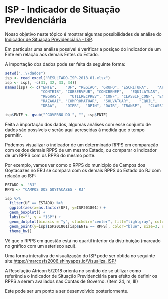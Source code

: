</br>

# ISP - Indicador de Situação Previdenciária

Nosso objetivo neste tópico é mostrar algumas possibilidades de análise do [Indicador de Situação Previdenciária - ISP](http://www.previdencia.gov.br/regimes-proprios/indicador-de-situacao-previdenciaria/). 

Em particular uma análise possível é verificar a posiçao do indicador de um Ente em relação aos demais Entes do Estado. 

A importação dos dados pode ser feita da seguinte forma:

```r
setwd("..\\dados")
isp <- read_excel("RESULTADO-ISP-2018.01.xlsx")
isp <- isp[, -c(31, 32, 33, 34)]
names(isp) <- c("ENTE",    "UF", "REGIAO", "GRUPO", "ESCRITURA",	"APLICFIN",
                "CONTRIB", "COBSERVPUB", "CONCBENEF",	"EQUILATUAR",	"PARTSEG",	"PARCELTEMP",
                "REGRAS",	 "UTILRECPREV",	"CONF",	"CLASSIF_CONF",	"ENDIVID",	"SOLVFIN",
                "RAZAOAI", "COMPROMATUAR",	"SOLVATUAR",	"EQUIL",	"CLASSIF_EQUIL",
                "DRAA",    "DIPR",	"DPIN",	"DAIR",	"TRANSP",	"CLASSIF_TRANSP",	"ISP201801")

isp$ENTE <- gsub("^GOVERNO DO ", "", isp$ENTE)

```

Feita a importação dos dados, algumas análises com esse conjunto de dados são possíveis e serão aqui acrescidas à medida que o tempo permitir. 

Podemos visualizar o indicador de um determinado RPPS em comparação com os dos demais RPPS de um mesmo Estado, ou comparar o indicador de um RPPS com os RPPS do mesmo porte.

Por exemplo, vamos ver como o RPPS do municipio de Campos dos Goytacazes no ERJ se compara com os demais RPPS do Estado do RJ com relação ao ISP:

```r
ESTADO <- "RJ"
RPPS <- "CAMPOS DOS GOYTACAZES - RJ"

isp %>%
  filter(UF == ESTADO) %>%
  ggplot(aes(x=as.factor(UF), y=ISP201801)) +
  geom_boxplot() +
  labs(x="", y = "ISP") +
  geom_dotplot(binaxis = "y", stackdir="center", fill="lightgray", color="lightgray") +
  geom_point(y=isp$ISP201801[isp$ENTE == RPPS], color="blue", size=3, shape=8) +
  theme_bw()

```

Vê que o RPPS em questão está no quartil inferior da distribuição (marcado no gráfico com um asterisco azul). 

Uma forma interativa de visualização do ISP pode ser obtida no seguinte site:<https://marcosfs2006.shinyapps.io/Visualiza_ISP/> 

A Resolução Atricon 5/2018 orienta no sentido de se utilizar como referência o Indicador de Situação Previdenciária para efeito de definir os RPPS a serem avaliados nas Contas de Governo. (Item 24, m, III)

Este pode ser um ponto a ser desenvolvido posteriormente.

</br>




